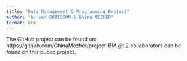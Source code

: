 ```yaml
---
title: "Data Management & Programming Project"
author: "Adrien BOUISSON & Ghina MEZHER"
format: html
---
```


The GitHub project can be found on: https://github.com/GhinaMezher/project-BM.git
2 collaborators can be found on this public project. 

